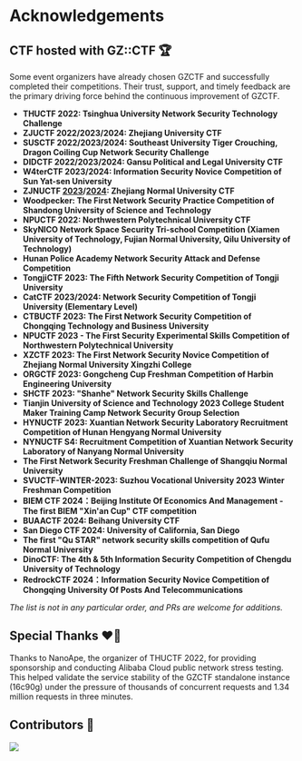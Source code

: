 # Acknowledgements

## CTF hosted with GZ::CTF 🏆

Some event organizers have already chosen GZCTF and successfully completed their competitions. Their trust, support, and timely feedback are the primary driving force behind the continuous improvement of GZCTF.

- **THUCTF 2022: Tsinghua University Network Security Technology Challenge**
- **ZJUCTF 2022/2023/2024: Zhejiang University CTF**
- **SUSCTF 2022/2023/2024: Southeast University Tiger Crouching, Dragon Coiling Cup Network Security Challenge**
- **DIDCTF 2022/2023/2024: Gansu Political and Legal University CTF**
- **W4terCTF 2023/2024: Information Security Novice Competition of Sun Yat-sen University**
- **ZJNUCTF [2023](https://github.com/A1natas/zjnuctf-school-contest-2023)/[2024](https://github.com/A1natas/zjnuctf-school-contest-2024): Zhejiang Normal University CTF**
- **Woodpecker: The First Network Security Practice Competition of Shandong University of Science and Technology**
- **NPUCTF 2022: Northwestern Polytechnical University CTF**
- **SkyNICO Network Space Security Tri-school Competition (Xiamen University of Technology, Fujian Normal University, Qilu University of Technology)**
- **Hunan Police Academy Network Security Attack and Defense Competition**
- **TongjiCTF 2023: The Fifth Network Security Competition of Tongji University**
- **CatCTF 2023/2024: Network Security Competition of Tongji University (Elementary Level)**
- **CTBUCTF 2023: The First Network Security Competition of Chongqing Technology and Business University**
- **NPUCTF 2023 - The First Security Experimental Skills Competition of Northwestern Polytechnical University**
- **XZCTF 2023: The First Network Security Novice Competition of Zhejiang Normal University Xingzhi College**
- **ORGCTF 2023: Gongcheng Cup Freshman Competition of Harbin Engineering University**
- **SHCTF 2023: "Shanhe" Network Security Skills Challenge**
- **Tianjin University of Science and Technology 2023 College Student Maker Training Camp Network Security Group Selection**
- **HYNUCTF 2023: Xuantian Network Security Laboratory Recruitment Competition of Hunan Hengyang Normal University**
- **NYNUCTF S4: Recruitment Competition of Xuantian Network Security Laboratory of Nanyang Normal University**
- **The First Network Security Freshman Challenge of Shangqiu Normal University**
- **SVUCTF-WINTER-2023: Suzhou Vocational University 2023 Winter Freshman Competition**
- **BIEM CTF 2024：Beijing Institute Of Economics And Management - The first BIEM "Xin'an Cup" CTF competition**
- **BUAACTF 2024: Beihang University CTF**
- **San Diego CTF 2024: University of California, San Diego**
- **The first "Qu STAR" network security skills competition of Qufu Normal University**
- **DinoCTF: The 4th & 5th Information Security Competition of Chengdu University of Technology**
- **RedrockCTF 2024：Information Security Novice Competition of Chongqing University Of Posts And Telecommunications**

_The list is not in any particular order, and PRs are welcome for additions._

## Special Thanks ❤️‍🔥

Thanks to NanoApe, the organizer of THUCTF 2022, for providing sponsorship and conducting Alibaba Cloud public network stress testing. This helped validate the service stability of the GZCTF standalone instance (16c90g) under the pressure of thousands of concurrent requests and 1.34 million requests in three minutes.

## Contributors 👋

<a href="https://github.com/GZTimeWalker/GZCTF/graphs/contributors">
  <img src="https://contrib.rocks/image?repo=GZTimeWalker/GZCTF" />
</a>
